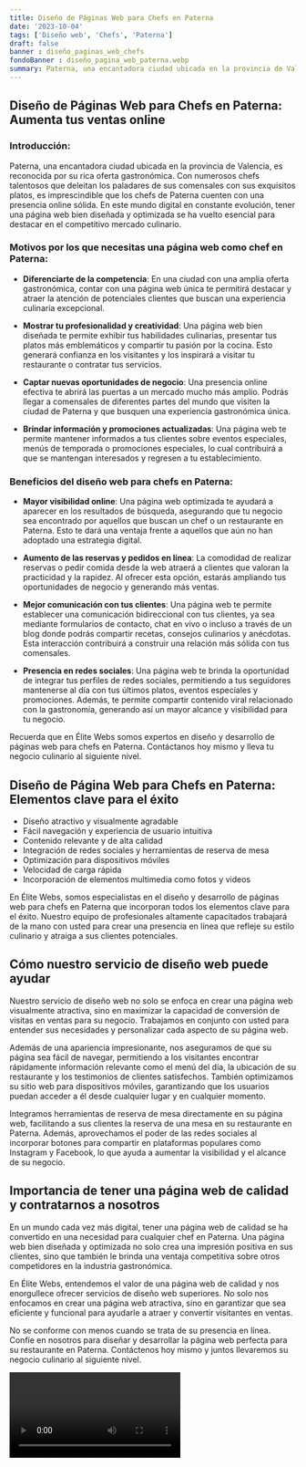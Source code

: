```yaml
---
title: Diseño de Páginas Web para Chefs en Paterna
date: '2023-10-04'
tags: ['Diseño web', 'Chefs', 'Paterna']
draft: false
banner : diseño_paginas_web_chefs
fondoBanner : diseño_pagina_web_paterna.webp
summary: Paterna, una encantadora ciudad ubicada en la provincia de Valencia, es reconocida por su rica oferta gastronómica. Con numerosos chefs talentosos que deleitan los paladares de sus comensales con sus exquisitos platos, es imprescindible que los chefs de Paterna cuenten con una presencia online sólida. En este mundo digital en constante evolución, tener una página web bien diseñada y optimizada se ha vuelto esencial para destacar en el competitivo mercado culinario.
---
```


## Diseño de Páginas Web para Chefs en Paterna: Aumenta tus ventas online

### Introducción:

Paterna, una encantadora ciudad ubicada en la provincia de Valencia, es reconocida por su rica oferta gastronómica. Con numerosos chefs talentosos que deleitan los paladares de sus comensales con sus exquisitos platos, es imprescindible que los chefs de Paterna cuenten con una presencia online sólida. En este mundo digital en constante evolución, tener una página web bien diseñada y optimizada se ha vuelto esencial para destacar en el competitivo mercado culinario.

### Motivos por los que necesitas una página web como chef en Paterna:

- **Diferenciarte de la competencia**: En una ciudad con una amplia oferta gastronómica, contar con una página web única te permitirá destacar y atraer la atención de potenciales clientes que buscan una experiencia culinaria excepcional.

- **Mostrar tu profesionalidad y creatividad**: Una página web bien diseñada te permite exhibir tus habilidades culinarias, presentar tus platos más emblemáticos y compartir tu pasión por la cocina. Esto generará confianza en los visitantes y los inspirará a visitar tu restaurante o contratar tus servicios.

- **Captar nuevas oportunidades de negocio**: Una presencia online efectiva te abrirá las puertas a un mercado mucho más amplio. Podrás llegar a comensales de diferentes partes del mundo que visiten la ciudad de Paterna y que busquen una experiencia gastronómica única.

- **Brindar información y promociones actualizadas**: Una página web te permite mantener informados a tus clientes sobre eventos especiales, menús de temporada o promociones especiales, lo cual contribuirá a que se mantengan interesados y regresen a tu establecimiento.

### Beneficios del diseño web para chefs en Paterna:

- **Mayor visibilidad online**: Una página web optimizada te ayudará a aparecer en los resultados de búsqueda, asegurando que tu negocio sea encontrado por aquellos que buscan un chef o un restaurante en Paterna. Esto te dará una ventaja frente a aquellos que aún no han adoptado una estrategia digital.

- **Aumento de las reservas y pedidos en línea**: La comodidad de realizar reservas o pedir comida desde la web atraerá a clientes que valoran la practicidad y la rapidez. Al ofrecer esta opción, estarás ampliando tus oportunidades de negocio y generando más ventas.

- **Mejor comunicación con tus clientes**: Una página web te permite establecer una comunicación bidireccional con tus clientes, ya sea mediante formularios de contacto, chat en vivo o incluso a través de un blog donde podrás compartir recetas, consejos culinarios y anécdotas. Esta interacción contribuirá a construir una relación más sólida con tus comensales.

- **Presencia en redes sociales**: Una página web te brinda la oportunidad de integrar tus perfiles de redes sociales, permitiendo a tus seguidores mantenerse al día con tus últimos platos, eventos especiales y promociones. Además, te permite compartir contenido viral relacionado con la gastronomía, generando así un mayor alcance y visibilidad para tu negocio.

Recuerda que en Élite Webs somos expertos en diseño y desarrollo de páginas web para chefs en Paterna. Contáctanos hoy mismo y lleva tu negocio culinario al siguiente nivel.

<GifSeo />

<Cta />

## Diseño de Página Web para Chefs en Paterna: Elementos clave para el éxito

- Diseño atractivo y visualmente agradable
- Fácil navegación y experiencia de usuario intuitiva
- Contenido relevante y de alta calidad
- Integración de redes sociales y herramientas de reserva de mesa
- Optimización para dispositivos móviles
- Velocidad de carga rápida
- Incorporación de elementos multimedia como fotos y videos

En Élite Webs, somos especialistas en el diseño y desarrollo de páginas web para chefs en Paterna que incorporan todos los elementos clave para el éxito. Nuestro equipo de profesionales altamente capacitados trabajará de la mano con usted para crear una presencia en línea que refleje su estilo culinario y atraiga a sus clientes potenciales.

## Cómo nuestro servicio de diseño web puede ayudar

Nuestro servicio de diseño web no solo se enfoca en crear una página web visualmente atractiva, sino en maximizar la capacidad de conversión de visitas en ventas para su negocio. Trabajamos en conjunto con usted para entender sus necesidades y personalizar cada aspecto de su página web.

Además de una apariencia impresionante, nos aseguramos de que su página sea fácil de navegar, permitiendo a los visitantes encontrar rápidamente información relevante como el menú del día, la ubicación de su restaurante y los testimonios de clientes satisfechos. También optimizamos su sitio web para dispositivos móviles, garantizando que los usuarios puedan acceder a él desde cualquier lugar y en cualquier momento.

Integramos herramientas de reserva de mesa directamente en su página web, facilitando a sus clientes la reserva de una mesa en su restaurante en Paterna. Además, aprovechamos el poder de las redes sociales al incorporar botones para compartir en plataformas populares como Instagram y Facebook, lo que ayuda a aumentar la visibilidad y el alcance de su negocio.

## Importancia de tener una página web de calidad y contratarnos a nosotros

En un mundo cada vez más digital, tener una página web de calidad se ha convertido en una necesidad para cualquier chef en Paterna. Una página web bien diseñada y optimizada no solo crea una impresión positiva en sus clientes, sino que también le brinda una ventaja competitiva sobre otros competidores en la industria gastronómica.

En Élite Webs, entendemos el valor de una página web de calidad y nos enorgullece ofrecer servicios de diseño web superiores. No solo nos enfocamos en crear una página web atractiva, sino en garantizar que sea eficiente y funcional para ayudarle a atraer y convertir visitantes en ventas.

No se conforme con menos cuando se trata de su presencia en línea. Confíe en nosotros para diseñar y desarrollar la página web perfecta para su restaurante en Paterna. Contáctenos hoy mismo y juntos llevaremos su negocio culinario al siguiente nivel.

<Video />

<CtaBot job='Chefs' city='Paterna'/>

<Gmaps query='Paterna+españa+maps' />
